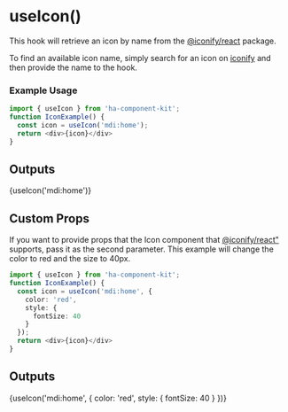 
<Meta title="HOOKS/useIcon" />

# useIcon()
This hook will retrieve an icon by name from the [@iconify/react](https://iconify.design/docs/icon-components/react/) package.

To find an available icon name, simply search for an icon on [iconify](https://icon-sets.iconify.design/) and then provide the name to the hook.

### Example Usage

```ts
import { useIcon } from 'ha-component-kit';
function IconExample() {
  const icon = useIcon('mdi:home');
  return <div>{icon}</div>
}
```

## Outputs

<div>{useIcon('mdi:home')}</div>

## Custom Props

If you want to provide props that the Icon component that [@iconify/react"](https://iconify.design/docs/icon-components/react/) supports, pass it as the second parameter.
This example will change the color to red and the size to 40px.
```ts
import { useIcon } from 'ha-component-kit';
function IconExample() {
  const icon = useIcon('mdi:home', {
    color: 'red',
    style: {
      fontSize: 40
    }
  });
  return <div>{icon}</div>
}
```

## Outputs

<div>{useIcon('mdi:home', {
    color: 'red',
    style: {
      fontSize: 40
    }
})}</div>